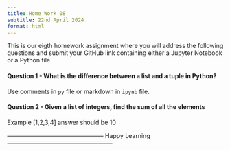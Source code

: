 ```yaml
---
title: Home Work 08
subtitle: 22nd April 2024
format: html
---
```


This is our eigth homework assignment where you will address the following questions and submit your GitHub link containing either a Jupyter Notebook or a Python file

#### Question 1 - What is the difference between a list and a tuple in Python?

Use comments in `py` file or markdown in `ipynb` file.

#### Question 2 - Given a list of integers, find the sum of all the elements 

Example [1,2,3,4] answer should be 10


------------------------------------------------ Happy Learning -----------------------------------------------------

```{=html}
<script src="https://giscus.app/client.js"
        data-repo="ArunKoundinya/AIBasicswithAK"
        data-repo-id="R_kgDOLXPVRw"
        data-category="General"
        data-category-id="DIC_kwDOLXPVR84CdeVx"
        data-mapping="pathname"
        data-strict="0"
        data-reactions-enabled="1"
        data-emit-metadata="0"
        data-input-position="bottom"
        data-theme="purple_dark"
        data-lang="en"
        crossorigin="anonymous"
        async>
</script>
```